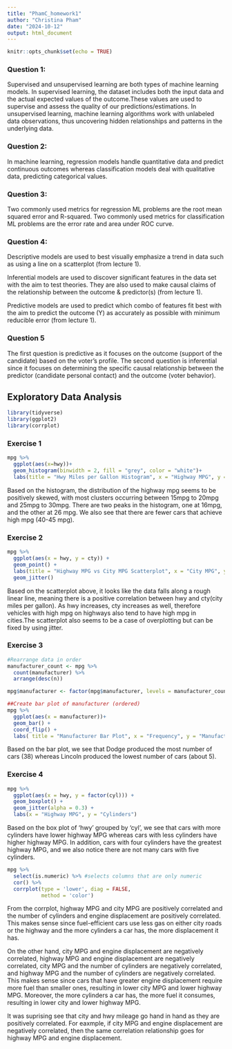 ---
title: "PhamC_homework1"
author: "Christina Pham"
date: "2024-10-12"
output: html_document
---

```{r setup, include=FALSE}
knitr::opts_chunk$set(echo = TRUE)
```

### Question 1: 
Supervised and unsupervised learning are both types of machine learning models. In
supervised learning, the dataset includes both the input data and the 
actual expected values of the outcome.These values are used to supervise
and assess the quality of our predictions/estimations.
In unsupervised learning, machine learning algorithms work with unlabeled data observations, thus uncovering hidden relationships and patterns in the underlying data.

### Question 2: 
In machine learning, regression models handle quantitative data and predict continuous outcomes whereas classification models deal with qualitative data, predicting categorical values.

### Question 3: 
Two commonly used metrics for regression ML problems are the root mean squared error and R-squared. Two commonly used metrics for classification ML problems are the error rate and area under ROC curve.

### Question 4: 
Descriptive models are used to best visually emphasize a trend in data such as
using a line on a scatterplot (from lecture 1).

Inferential models are used to discover significant features in the data set with the aim to test theories. They are also used to make causal claims of the relationship between the outcome & predictor(s) (from lecture 1).

Predictive models are used to predict which combo of features fit best with the aim to predict the outcome (Y) as accurately as possible with minimum reducible error (from lecture 1).

### Question 5
The first question is predictive as it focuses on the outcome (support of the
candidate) based on the voter's profile.
The second question is inferential since it focuses on determining the 
specific causal relationship between the predictor (candidate personal contact) and the outcome (voter behavior).

## Exploratory Data Analysis
```{r load packages, echo = FALSE}
library(tidyverse)
library(ggplot2)
library(corrplot)
```
### Exercise 1
```{r histogram, echo = FALSE}
mpg %>%
  ggplot(aes(x=hwy))+ 
  geom_histogram(binwidth = 2, fill = "grey", color = "white")+
  labs(title = "Hwy Miles per Gallon Histogram", x = "Highway MPG", y = "Frequency")
```

Based on the histogram, the distribution of the highway mpg seems to be positively skewed, with most clusters occurring between 15mpg to 20mpg and 25mpg to 30mpg. There are two peaks in the histogram, one at 16mpg, and the other at 26 mpg. We also see that there are fewer cars that achieve high mpg (40-45 mpg).

### Exercise 2
```{r scatterplot, echo = FALSE}
mpg %>% 
  ggplot(aes(x = hwy, y = cty)) + 
  geom_point() + 
  labs(title = "Highway MPG vs City MPG Scatterplot", x = "City MPG", y= "Highway   MPG") +
  geom_jitter() 
```

Based on the scatterplot above, it looks like the data falls along a rough linear line, meaning there is a positive correlation between hwy and cty(city miles per gallon). As hwy increases, cty increases as well, therefore vehicles with high mpg on highways also tend to have high mpg in cities.The scatterplot also seems to be a case of overplotting but can be fixed by using jitter.

### Exercise 3 
```{r bar plot, echo = FALSE}
#Rearrange data in order
manufacturer_count <- mpg %>%
  count(manufacturer) %>%
  arrange(desc(n))

mpg$manufacturer <- factor(mpg$manufacturer, levels = manufacturer_count$manufacturer)

##Create bar plot of manufacturer (ordered)
mpg %>%
  ggplot(aes(x = manufacturer))+
  geom_bar() +
  coord_flip() +
  labs( title = "Manufacturer Bar Plot", x = "Frequency", y = "Manufacturer")
```

Based on the bar plot, we see that Dodge produced the most number of cars (38) whereas Lincoln produced the lowest number of cars (about 5).

### Exercise 4
```{r, echo = FALSE}
mpg %>% 
  ggplot(aes(x = hwy, y = factor(cyl))) +
  geom_boxplot() +
  geom_jitter(alpha = 0.3) +
  labs(x = "Highway MPG", y = "Cylinders")
```

Based on the box plot of 'hwy' grouped by 'cyl', we see that cars with more cylinders have lower highway MPG whereas cars with less cylinders have higher highway MPG. In addition, cars with four cylinders have the greatest highway MPG,
and we also notice there are not many cars with five cylinders. 

```{r, echo = FALSE}
mpg %>% 
  select(is.numeric) %>% #selects columns that are only numeric
  cor() %>% 
  corrplot(type = 'lower', diag = FALSE, 
           method = 'color')
```

From the corrplot, highway MPG and city MPG are positively correlated and the number of cylinders and engine displacement are positively correlated. This makes sense since fuel-efficient cars use less gas on either city roads or the highway and the more cylinders a car has, the more displacement it has. 

On the other hand, city MPG and engine displacement are negatively correlated, highway MPG and engine displacement are negatively correlated, city MPG and the number of cylinders are negatively correlated, and highway MPG and the number of cylinders are negatively correlated. This makes sense since cars that have greater engine displacement require more fuel than smaller ones, resulting in lower city MPG and lower highway MPG. Moreover, the more cylinders a car has, the more fuel it consumes, resulting in lower city and lower highway MPG.

It was suprising see that city and hwy mileage go hand in hand as they are positively correlated. For eaxmple, if city MPG and engine displacement are negatively correlated, then the same correlation relationship goes for highway MPG and engine displacement.

